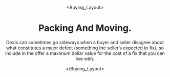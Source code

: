 

<Header />

<Buying_Layout>

# Packing And Moving.
Deals can sometimes go sideways when a buyer and seller disagree about what constitutes a major defect (something the seller’s expected to fix), so include in the offer a maximum dollar value for the cost of a fix that you can live with.





</Buying_Layout>

<Footer />
